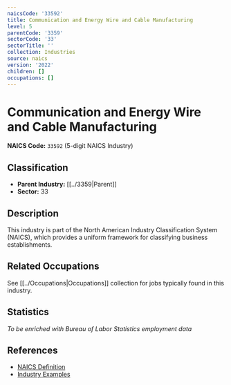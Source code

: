 ```yaml
---
naicsCode: '33592'
title: Communication and Energy Wire and Cable Manufacturing
level: 5
parentCode: '3359'
sectorCode: '33'
sectorTitle: ''
collection: Industries
source: naics
version: '2022'
children: []
occupations: []
---
```

# Communication and Energy Wire and Cable Manufacturing

**NAICS Code:** `33592` (5-digit NAICS Industry)

## Classification

- **Parent Industry:** [[../3359|Parent]]
- **Sector:** 33

## Description

This industry is part of the North American Industry Classification System (NAICS), which provides a uniform framework for classifying business establishments.

## Related Occupations

See [[../Occupations|Occupations]] collection for jobs typically found in this industry.

## Statistics

*To be enriched with Bureau of Labor Statistics employment data*

## References

- [NAICS Definition](https://www.census.gov/naics/)
- [Industry Examples](https://www.census.gov/naics/2022NAICS/)
